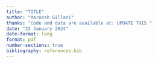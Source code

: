 ```yaml
---
title: "TITLE"
author: "Maroosh Gillani"
thanks: "Code and data are available at: UPDATE THIS "
date: "23 January 2024"
date-format: long
format: pdf
number-sections: true
bibliography: references.bib
---
```


